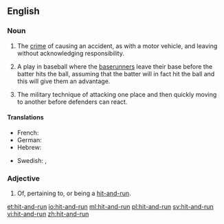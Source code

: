 ==English==

===Noun===
{{en-noun}}
{{wikipedia}}

# {{context|legal|lang=en}} The [[crime]] of causing an accident, as with a motor vehicle, and leaving without acknowledging responsibility.
# {{context|baseball|lang=en}} A play in baseball where the [[baserunner]]s leave their base before the batter hits the ball, assuming that the batter will in fact hit the ball and this will give them an advantage.
# {{context|military|lang=en}} The military technique of attacking one place and then quickly moving to another before defenders can react.

====Translations====
{{trans-top|the crime of causing an accident and leaving}}
* French: {{t+|fr|délit de fuite|m}}
* German: {{t|de|Fahrerflucht|f}}
* Hebrew: {{t-|he|פגע וברח|tr=pagá uvarákh}}
{{trans-mid}}
* Swedish: {{t+|sv|smitning|c}}, {{t-|sv|smitningsolycka|c}}
{{trans-bottom}}

===Adjective===
{{en-adj|-}}

# Of, pertaining to, or being a [[#Noun|hit-and-run]].

[[et:hit-and-run]]
[[io:hit-and-run]]
[[ml:hit-and-run]]
[[pl:hit-and-run]]
[[sv:hit-and-run]]
[[vi:hit-and-run]]
[[zh:hit-and-run]]